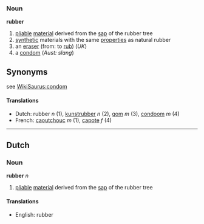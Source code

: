 ===Noun===
'''rubber'''

#[[pliable]] [[material]] derived from the [[sap]] of the rubber tree
#[[synthetic]] materials with the same [[properties]] as natural rubber
#an [[eraser]] (from: to [[rub]]) (''UK'')
#a [[condom]] (''Aust: slang'')

==Synonyms==
see [[WikiSaurus:condom]]

====Translations====
*Dutch: rubber ''n'' (1), [[kunstrubber]] ''n'' (2), [[gom]] ''m'' (3), [[condoom]] ''m'' (4)
*French: [[caoutchouc]] ''m'' (1), [[capote]] ''f'' (4)

----

==Dutch==
===Noun===
'''rubber''' ''n''

#[[pliable]] [[material]] derived from the [[sap]] of the rubber tree

====Translations====
*English: rubber